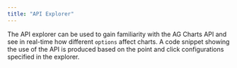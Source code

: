 ```yaml
---
title: "API Explorer"
---
```


The API explorer can be used to gain familiarity with the AG Charts API and see in real-time how different `options` affect charts. A code snippet showing the use of the API is produced based on the point and click configurations specified in the explorer.

<charts-api-explorer></charts-api-explorer>

<div style="display: none;">
    {/* Needs to be referenced from a markdown file to be generated. Used by the <charts-api-explorer /> tag above. */}
    <ChartExampleRunner title='Baseline Chart' name='baseline' type='generated'></ChartExampleRunner>
</div>
